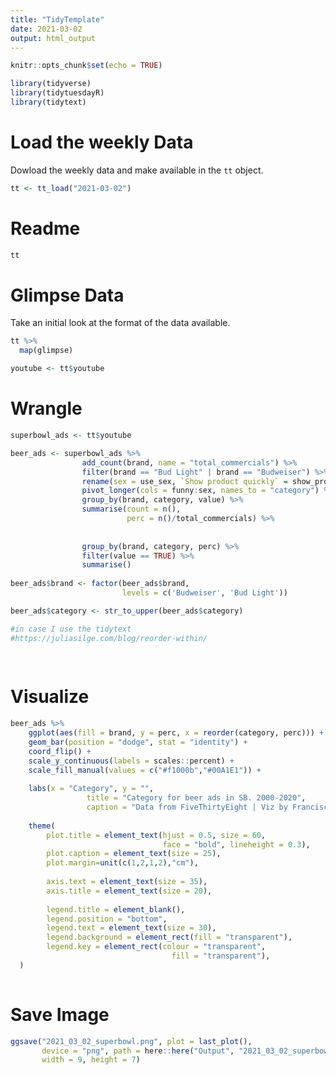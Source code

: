 ```yaml
---
title: "TidyTemplate"
date: 2021-03-02
output: html_output
---
```



```r

knitr::opts_chunk$set(echo = TRUE)

library(tidyverse)
library(tidytuesdayR)
library(tidytext)

```

# Load the weekly Data

Dowload the weekly data and make available in the `tt` object.

```r

tt <- tt_load("2021-03-02")

```


# Readme


```r

tt

```


# Glimpse Data

Take an initial look at the format of the data available.

```r

tt %>% 
  map(glimpse)

youtube <- tt$youtube

```

# Wrangle


```r

superbowl_ads <- tt$youtube 

beer_ads <- superbowl_ads %>%
                add_count(brand, name = "total_commercials") %>%
                filter(brand == "Bud Light" | brand == "Budweiser") %>%
                rename(sex = use_sex, `Show product quickly` = show_product_quickly) %>%
                pivot_longer(cols = funny:sex, names_to = "category") %>%
                group_by(brand, category, value) %>%
                summarise(count = n(), 
                          perc = n()/total_commercials) %>%
    
                
                group_by(brand, category, perc) %>%
                filter(value == TRUE) %>% 
                summarise()
 
beer_ads$brand <- factor(beer_ads$brand, 
                         levels = c('Budweiser', 'Bud Light'))  

beer_ads$category <- str_to_upper(beer_ads$category)

#in case I use the tidytext
#https://juliasilge.com/blog/reorder-within/               
    
    

```


# Visualize


```r

beer_ads %>%
    ggplot(aes(fill = brand, y = perc, x = reorder(category, perc))) +
    geom_bar(position = "dodge", stat = "identity") +
    coord_flip() +
    scale_y_continuous(labels = scales::percent) +
    scale_fill_manual(values = c("#f1000b","#00A1E1")) +
  
    labs(x = "Category", y = "",
                 title = "Category for beer ads in SB. 2000-2020",
                 caption = "Data from FiveThirtyEight | Viz by Francisco GF") +
  
    theme(
        plot.title = element_text(hjust = 0.5, size = 60, 
                                  face = "bold", lineheight = 0.3),
        plot.caption = element_text(size = 25),
        plot.margin=unit(c(1,2,1,2),"cm"),
        
        axis.text = element_text(size = 35),
        axis.title = element_text(size = 20),
        
        legend.title = element_blank(),
        legend.position = "bottom",
        legend.text = element_text(size = 30),
        legend.background = element_rect(fill = "transparent"),
        legend.key = element_rect(colour = "transparent", 
                                    fill = "transparent"),
  )
    
```

# Save Image

```r

ggsave("2021_03_02_superbowl.png", plot = last_plot(), 
       device = "png", path = here::here("Output", "2021_03_02_superbowl"),
       width = 9, height = 7)
```
